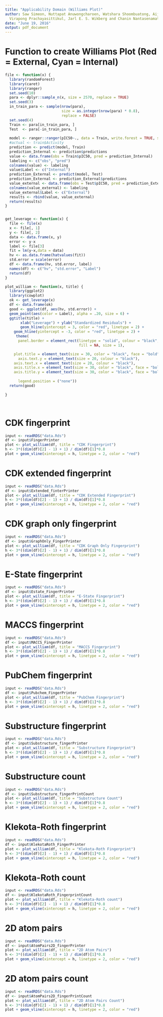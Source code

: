 ```yaml
---
title: "Applicability Domain (Williams Plot)"
author: Saw Simeon, Nuttapat Anuwongcharoen, Watshara Shoombuatong, Aijaz Ahmad Malik,
  Virapong Prachayasittikul, Jarl E. S. Wikberg and Chanin Nantasenamat
date: "June 19, 2016"
output: pdf_document
---
```


# Function to create Williams Plot (Red = External, Cyan = Internal)

```r

file <- function(x) {
  library(randomForest)
  library(caret)
  library(ranger)
  set.seed(10)
  para <- dplyr::sample_n(x, size = 2570, replace = TRUE)
  set.seed(3)
  in_train_para <- sample(nrow(para),
                          size = as.integer(nrow(para) * 0.8),
                          replace = FALSE)
  set.seed(4)
  Train <- para[in_train_para, ]
  Test  <- para[-in_train_para, ]
  
  model <- ranger::ranger(pIC50~., data = Train, write.forest = TRUE, save.memory = TRUE)
  #actual <- train$Activity
  prediction <- predict(model, Train)
  prediction_Internal <- prediction$predictions
  value <- data.frame(obs = Train$pIC50, pred = prediction_Internal)
  labeling <- c("obs", "pred")
  colnames(value) <- labeling
  value$Label <- c("Internal")
  prediction_External <- predict(model, Test)
  prediction_External <- prediction_External$predictions
  value_external <- data.frame(obs = Test$pIC50, pred = prediction_External)
  colnames(value_external) <- labeling
  value_external$Label <- c("External")
  results <- rbind(value, value_external)
  return(results)
}


get_leverage <- function(x) {
  file <- file(x)
  x <- file[, 1]
  y <- file[, 2]
  data <- data.frame(x, y)
  error <- y-x
  label <- file[3]
  fit = lm(y~x,data = data)
  hv <- as.data.frame(hatvalues(fit))
  std.error = scale(error)
  df <- data.frame(hv, std.error, label)
  names(df) <- c("hv", "std.error", "Label")
  return(df)
}

plot_william <- function(x, title) {
  library(ggplot2)
  library(cowplot)
  ok <- get_leverage(x)
  df <- data.frame(ok)
  good <- ggplot(df, aes(hv, std.error)) + 
  geom_point(aes(color = Label), alpha = .20, size = 6) + 
  ggtitle(title) +
       xlab("Leverage") + ylab("Standardized Residuals") + 
       geom_hline(yintercept = 3, color = "red", linetype = 2) +
    geom_hline(yintercept = -3, color = "red", linetype = 2) +
     theme(
      panel.border = element_rect(linetype = "solid", colour = "black",
                                  fill = NA, size = 1),

    plot.title = element_text(size = 30, color = "black", face = "bold"),
      axis.text.y = element_text(size = 20, colour = "black"),
    axis.text.x = element_text(size = 20, colour = "black"),
    axis.title.x = element_text(size = 30, color = "black", face = "bold"),
    axis.title.y = element_text(size = 30, color = "black", face = "bold"),
    
      legend.position = ("none"))
  return(good)
  
}




```

# CDK fingerprint

```r
input <- readRDS("data.Rds")
df <- input$FingerPrinter
plot <- plot_william(df, title = "CDK Fingerprint")
h <- 3*((dim(df)[2] - 1) + 1) / dim(df)[1]*0.8
plot + geom_vline(xintercept = h, linetype = 2, color = "red")

```

# CDK extended fingerprint

```r
input <- readRDS("data.Rds")
df <- input$Extended_finterPrinter
plot <- plot_william(df, title = "CDK Extended Fingerprint")
h <- 3*((dim(df)[2] - 1) + 1) / dim(df)[1]*0.8
plot + geom_vline(xintercept = h, linetype = 2, color = "red")

```

# CDK graph only fingerprint

```r
input <- readRDS("data.Rds")
df <- input$GraphOnly_FingerPrinter
plot <- plot_william(df, title = "CDK Graph Only Fingerprint")
h <- 3*((dim(df)[2] - 1) + 1) / dim(df)[1]*0.8
plot + geom_vline(xintercept = h, linetype = 2, color = "red")

```

# E-State fingerprint

```r
input <- readRDS("data.Rds")
df <- input$Estate_FingerPrinter
plot <- plot_william(df, title = "E-State Fingerprint")
h <- 3*((dim(df)[2] - 1) + 1) / dim(df)[1]*0.8
plot + geom_vline(xintercept = h, linetype = 2, color = "red")

```

# MACCS fingerprint

```r
input <- readRDS("data.Rds")
df <- input$MACCS_FingerPrinter
plot <- plot_william(df, title = "MACCS Fingerprint")
h <- 3*((dim(df)[2] - 1) + 1) / dim(df)[1]*0.8
plot + geom_vline(xintercept = h, linetype = 2, color = "red")

```

# PubChem fingerprint

```r
input <- readRDS("data.Rds")
df <- input$Pubchem_FingerPrinter
plot <- plot_william(df, title = "PubChem Fingerprint")
h <- 3*((dim(df)[2] - 1) + 1) / dim(df)[1]*0.8
plot + geom_vline(xintercept = h, linetype = 2, color = "red")

```

# Substructure fingerprint

```r
input <- readRDS("data.Rds")
df <- input$Substructure_fingerPrinter
plot <- plot_william(df, title = "Substructure Fingerprint")
h <- 3*((dim(df)[2] - 1) + 1) / dim(df)[1]*0.8
plot + geom_vline(xintercept = h, linetype = 2, color = "red")

```

# Substructure count

```r
input <- readRDS("data.Rds")
df <- input$Substructure_fingerPrintCount
plot <- plot_william(df, title = "Substructure Count")
h <- 3*((dim(df)[2] - 1) + 1) / dim(df)[1]*0.8
plot + geom_vline(xintercept = h, linetype = 2, color = "red")

```

# Klekota-Roth fingerprint

```r
input <- readRDS("data.Rds")
df <- input$KlekotaRoth_FingerPrinter
plot <- plot_william(df, title = "Klekota-Roth Fingerprint")
h <- 3*((dim(df)[2] - 1) + 1) / dim(df)[1]*0.8
plot + geom_vline(xintercept = h, linetype = 2, color = "red")

```

# Klekota-Roth count

```r
input <- readRDS("data.Rds")
df <- input$KlekotaRoth_FingerprintCount
plot <- plot_william(df, title = "Klekota-Roth count")
h <- 3*((dim(df)[2] - 1) + 1) / dim(df)[1]*0.8
plot + geom_vline(xintercept = h, linetype = 2, color = "red")

```

# 2D atom pairs

```r
input <- readRDS("data.Rds")
df <- input$AtomPairs2D_fingerPrinter
plot <- plot_william(df, title = "2D Atom Pairs")
h <- 3*((dim(df)[2] - 1) + 1) / dim(df)[1]*0.8
plot + geom_vline(xintercept = h, linetype = 2, color = "red")

```

# 2D atom pairs count

```r
input <- readRDS("data.Rds")
df <- input$AtomPairs2D_fingerPrintCount
plot <- plot_william(df, title = "2D Atom Pairs Count")
h <- 3*((dim(df)[2] - 1) + 1) / dim(df)[1]*0.8
plot + geom_vline(xintercept = h, linetype = 2, color = "red")

```
